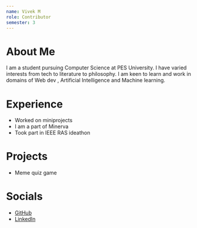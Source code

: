 ```yaml
---
name: Vivek M
role: Contributor
semester: 3
---
```


# About Me

I am a student pursuing Computer Science at PES University. I have varied interests from tech to literature to philosophy. I am keen to learn and  work in domains of Web dev , Artificial Intelligence and Machine learning.

# Experience

- Worked on miniprojects
- I am a part of Minerva
- Took part in IEEE RAS ideathon

# Projects

- Meme quiz game

# Socials

- [GitHub](https://github.com/vmvivek291)
- [LinkedIn](https://www.linkedin.com/in/vivek-madhusudan-210982286/)
